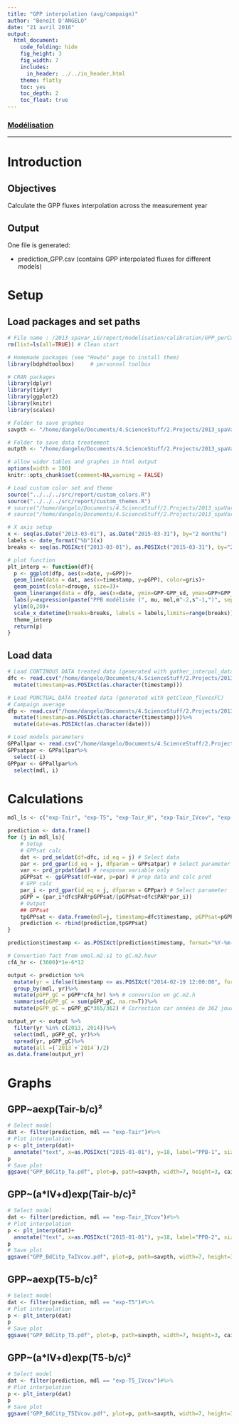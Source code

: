 ```yaml
---
title: "GPP interpolation (avg/campaign)"
author: "Benoît D'ANGELO"
date: "21 avril 2016"
output:
  html_document:
    code_folding: hide
    fig_height: 3
    fig_width: 7
    includes:
      in_header: ../../in_header.html
    theme: flatly
    toc: yes
    toc_depth: 2
    toc_float: true
---
```


<h3><a href="../mod_toc.html"> Modélisation </a></h3>
***

# Introduction

## Objectives

Calculate the GPP fluxes interpolation across the measurement year

## Output

One file is generated:

* prediction_GPP.csv (contains GPP interpolated fluxes for different models)

# Setup

## Load packages and set paths

```r
# File name : /2013_spavar_LG/report/modelisation/calibration/GPP_perCampaign_int.Rmd
rm(list=ls(all=TRUE)) # Clean start

# Homemade packages (see "Howto" page to install them)
library(bdphdtoolbox)     # personnal toolbox

# CRAN packages
library(dplyr)
library(tidyr)
library(ggplot2)
library(knitr)
library(scales)

# Folder to save graphes
savpth <- "/home/dangelo/Documents/4.ScienceStuff/2.Projects/2013_spaVar_LG/graphs/carbonbalance/ecosyst/interpolation"

# Folder to save data treatement
outpth <- "/home/dangelo/Documents/4.ScienceStuff/2.Projects/2013_spaVar_LG/data/processed"

# allow wider tables and graphes in html output
options(width = 100)
knitr::opts_chunk$set(comment=NA,warning = FALSE)

# Load custom color set and theme
source("../../../src/report/custom_colors.R")
source("../../../src/report/custom_themes.R")
# source("/home/dangelo/Documents/4.ScienceStuff/2.Projects/2013_spaVar_LG/src/report/custom_colors.R")
# source("/home/dangelo/Documents/4.ScienceStuff/2.Projects/2013_spaVar_LG/src/report/custom_themes.R")
```

```r
# X axis setup
x <- seq(as.Date("2013-03-01"), as.Date("2015-03-31"), by="2 months")
labels <- date_format("%b")(x)
breaks <- seq(as.POSIXct("2013-03-01"), as.POSIXct("2015-03-31"), by="2 months")

# plot function
plt_interp <- function(df){
  p <- ggplot(dfp, aes(x=date, y=GPP))+
  geom_line(data = dat, aes(x=timestamp, y=pGPP), color=gris)+
  geom_point(color=drouge, size=3)+
  geom_linerange(data = dfp, aes(x=date, ymin=GPP-GPP_sd, ymax=GPP+GPP_sd), color=drouge)+
  labs(y=expression(paste("PPB modélisée (", mu, mol,m^-2,s^-1,")", sep="")), x="")+
  ylim(0,20)+
  scale_x_datetime(breaks=breaks, labels = labels,limits=range(breaks))+
  theme_interp
  return(p)
}
```

## Load data

```r
# Load CONTINOUS DATA treated data (generated with gather_interpol_data.R)
dfc <- read.csv("/home/dangelo/Documents/4.ScienceStuff/2.Projects/2013_spaVar_LG/data/processed/env_var_interp.csv")%>%
  mutate(timestamp=as.POSIXct(as.character(timestamp)))
```

```r
# Load PONCTUAL DATA treated data (generated with getClean_fluxesFC)
# Campaign average
dfp <- read.csv("/home/dangelo/Documents/4.ScienceStuff/2.Projects/2013_spaVar_LG/data/processed/cl_fluxesFC_avg.csv")%>%
  mutate(timestamp=as.POSIXct(as.character(timestamp)))%>%
  mutate(date=as.POSIXct(as.character(date)))
```

```r
# Load models parameters
GPPallpar <- read.csv("/home/dangelo/Documents/4.ScienceStuff/2.Projects/2013_spaVar_LG/data/processed/GPPsat_GPP_mdlpar.csv")
GPPsatpar <- GPPallpar%>%
  select(-i)
GPPpar <- GPPallpar%>%
  select(mdl, i)
```

# Calculations
```r
mdl_ls <- c("exp-Tair", "exp-T5", "exp-Tair_H", "exp-Tair_IVcov", "exp-T5_IVcov")

prediction <- data.frame()
for (j in mdl_ls){
    # Setup
    # GPPsat calc
    dat <- prd_seldat(df=dfc, id_eq = j) # Select data
    par <- prd_gpar(id_eq = j, dfparam = GPPsatpar) # Select parameter
    var <- prd_prpdat(dat) # response variable only
    pGPPsat <- gpGPPsat(df=var, p=par) # prep data and calc pred
    # GPP calc
    par_i <- prd_gpar(id_eq = j, dfparam = GPPpar) # Select parameter
    pGPP = (par_i*dfc$PAR*pGPPsat/(pGPPsat+dfc$PAR*par_i))
    # Output
    ## GPPsat
    tpGPPsat <- data.frame(mdl=j, timestamp=dfc$timestamp, pGPPsat=pGPPsat, pGPP=pGPP)
    prediction <- rbind(prediction,tpGPPsat) 
}

prediction$timestamp <- as.POSIXct(prediction$timestamp, format="%Y-%m-%d %H:%M:%S")
```

```r
# Convertion fact from umol.m2.s1 to gC.m2.hour
cfA_hr <- (3600)*1e-6*12

output <- prediction %>%
  mutate(yr = ifelse(timestamp <= as.POSIXct("2014-02-19 12:00:00", format="%Y-%m-%d %H:%M:%S"), "2013", "2014"))%>%
  group_by(mdl, yr)%>%
  mutate(pGPP_gC = pGPP*cfA_hr) %>% # conversion en gC.m2.h
  summarise(pGPP_gC = sum(pGPP_gC, na.rm=T))%>%
  mutate(pGPP_gC = pGPP_gC*365/362) # Correction car années de 362 jours

output_yr <- output %>%
  filter(yr %in% c(2013, 2014))%>%
  select(mdl, pGPP_gC, yr)%>%
  spread(yr, pGPP_gC)%>%
  mutate(all =(`2013`+`2014`)/2)
as.data.frame(output_yr)
```

# Graphs {.tabset}

## GPP~aexp(Tair-b/c)²

```r
# Select model
dat <- filter(prediction, mdl == "exp-Tair")#%>%
# Plot interpolation
p <- plt_interp(dat)+
  annotate("text", x=as.POSIXct("2015-01-01"), y=18, label="PPB-1", size=5)
p
# Save plot
ggsave("GPP_BdCitp_Ta.pdf", plot=p, path=savpth, width=7, height=3, cairo_pdf)
```

## GPP~(a*IV+d)exp(Tair-b/c)²

```r
# Select model
dat <- filter(prediction, mdl == "exp-Tair_IVcov")#%>%
# Plot interpolation
p <- plt_interp(dat)+
  annotate("text", x=as.POSIXct("2015-01-01"), y=18, label="PPB-2", size=5)
p
# Save plot
ggsave("GPP_BdCitp_TaIVcov.pdf", plot=p, path=savpth, width=7, height=3, cairo_pdf)
```

## GPP~aexp(T5-b/c)²

```r
# Select model
dat <- filter(prediction, mdl == "exp-T5")#%>%
# Plot interpolation
p <- plt_interp(dat)
p
# Save plot
ggsave("GPP_BdCitp_T5.pdf", plot=p, path=savpth, width=7, height=3, cairo_pdf)
```

## GPP~(a*IV+d)exp(T5-b/c)²

```r
# Select model
dat <- filter(prediction, mdl == "exp-T5_IVcov")#%>%
# Plot interpolation
p <- plt_interp(dat)
p
# Save plot
ggsave("GPP_BdCitp_T5IVcov.pdf", plot=p, path=savpth, width=7, height=3, cairo_pdf)
```